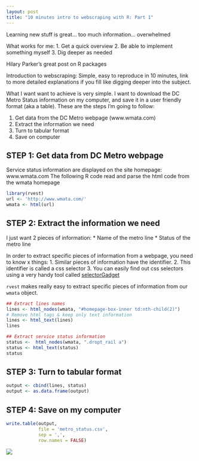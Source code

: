 ```yaml
---
layout: post
title: "10 minutes intro to webscraping with R: Part 1"
---
```


Learning new stuff is great... too much information... overwhelmed

What works for me:
1. Get a quick overview
2. Be able to implement something myself
3. Dig deeper as needed

Hilary Parker's great post on R packages

Introduction to webscraping: Simple, easy to reproduce in 10 minutes, link to more detailed explanations if you fill like digging deeper into the subject.

What I want want to achieve is very simple. I want to download the DC Metro Status information on my computer, and save it in a user friendly format (aka a table). These are the steps I'm going to follow:

1. Get data from the DC Metro webpage (www.wmata.com)
2. Extract the information we need
3. Turn to tabular format
4. Save on computer

## STEP 1: Get data from DC Metro webpage
Service status information are displayed on the site homepage: www.wmata.com
The following R code read and parse the html code from the wmata homepage

```r
library(rvest)
url <- 'http://www.wmata.com/'
wmata <- html(url)
```

## STEP 2: Extract the information we need
I just want 2 pieces of information:
* Name of the metro line
* Status of the metro line

In order to extract specific pieces of information from a webpage, you need to know x things:
1. Similar pieces of information have the identifier.
2. This identifier is called a css selector
3. You can easily find out css selectors using a very handy tool called [selectorGadget](http://selectorgadget.com/)

`rvest` makes really easy to extract specific pieces of information from our `wmata` object.


```r
## Extract lines names
lines <- html_nodes(wmata, "#homepage-box-inner td:nth-child(2)")
# Remove html tags & keep only text information
lines <- html_text(lines)
lines
```

```r
## Extract service status information
status <-  html_nodes(wmata, ".dropt_rail a")
status <- html_text(status)
status
```

## STEP 3: Turn to tabular format

```r
output <- cbind(lines, status)
output <- as.data.frame(output)
```

## STEP 4: Save on my computer
```r
write.table(output,  
            file = 'metro_status.csv', 
            sep = ',', 
            row.names = FALSE)
```


![](/images/webscraping/hydrant.jpg)
